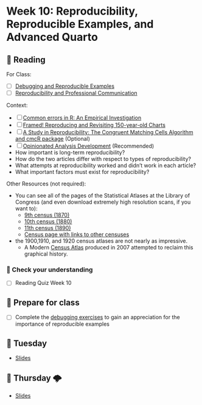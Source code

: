 # Week 10: Reproducibility, Reproducible Examples, and Advanced Quarto

## 📖 Reading

For Class:

- [ ] [Debugging and Reproducible Examples](https://srvanderplas.github.io/stat-computing-r-python/part-gen-prog/06-debugging.html)
- [ ] [Reproducibility and Professional Communication](https://srvanderplas.github.io/stat-computing-r-python/part-tools/06-documents.html)

Context: 

- [ ] [Common errors in R: An Empirical Investigation](https://unl.alma.exlibrisgroup.com/leganto/public/01UON_LINC/citation/16973345280006387?auth=SAML)
- [ ] [Framed! Reproducing and Revisiting 150-year-old Charts](https://unl.alma.exlibrisgroup.com/leganto/public/01UON_LINC/citation/16973346280006387?auth=SAML)
- [ ] [A Study in Reproducibility: The Congruent Matching Cells Algorithm and cmcR package](https://unl.alma.exlibrisgroup.com/leganto/public/01UON_LINC/citation/16973346790006387?auth=SAML)  (Optional)
- [ ] [Opinionated Analysis Development](https://unl.alma.exlibrisgroup.com/leganto/public/01UON_LINC/citation/16973344600006387?auth=SAML) (Recommended)
- How important is long-term reproducibility?  
- How do the two articles differ with respect to types of reproducibility?   
- What attempts at reproducibility worked and didn't work in each article?  
- What important factors must exist for reproducibility?  

Other Resources (not required):  

- You can see all of the pages of the Statistical Atlases at the Library of Congress (and even download extremely high resolution scans, if you want to):
     - [9th census (1870)](https://www.loc.gov/item/05019329/)
     - [10th census (1880)](https://www.loc.gov/item/a40001834/)
     - [11th census (1890)](https://www.loc.gov/item/07019233)
     - [Census page with links to other censuses](https://www.census.gov/history/www/programs/geography/statistical_atlases.html) 
- the 1900,1910, and 1920 census atlases are not nearly as impressive.
    - A Modern [Census Atlas](https://www.census.gov/library/publications/2007/dec/censr-29.html) produced in 2007 attempted to reclaim this graphical history. 


### 🎯 Check your understanding

- [ ] Reading Quiz Week 10

## 🥣 Prepare for class

- [ ] Complete the [debugging exercises](../activities/09-debugging-exercise.qmd) to gain an appreciation for the importance of reproducible examples

## 🌮 Tuesday

- [Slides](../slides/10a-debugging.qmd)

## 🔨️ Thursday 🌩

- [Slides](../slides/10b-reproducibility.qmd)

